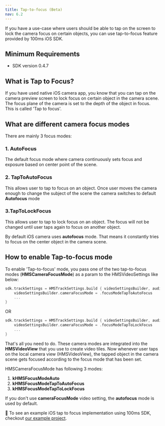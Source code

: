 ```yaml
---
title: Tap-to-focus (Beta)
nav: 6.2
---
```


If you have a use-case where users should be able to tap on the screen to lock the camera focus on certain objects, you can use tap-to-focus feature provided by 100ms iOS SDK.

## Minimum Requirements

-   SDK version 0.4.7

## What is Tap to Focus?

If you have used native iOS camera app, you know that you can tap on the camera preview screen to lock focus on certain object in the camera scene. The focus plane of the camera is set to the depth of the object in focus. This is called 'Tap to focus'.

## What are different camera focus modes

There are mainly 3 focus modes:

### 1. AutoFocus

The default focus mode where camera continuously sets focus and exposure based on center point of the scene.

### 2. TapToAutoFocus

This allows user to tap to focus on an object. Once user moves the camera enough to change the subject of the scene the camera switches to default **Autofocus** mode

### 3.TapToLockFocus

This allows user to tap to lock focus on an object. The focus will not be changed until user taps again to focus on another object.

By default iOS camera uses **autofocus** mode. That means it constantly tries to focus on the center object in the camera scene.

## How to enable Tap-to-focus mode

To enable 'Tap-to-focus' mode, you pass one of the two tap-to-focus modes (**HMSCameraFocusMode**) as a param to the HMSVideoSettings like below:

```swift
sdk.trackSettings = HMSTrackSettings.build { videoSettingsBuilder, audioSettingsBuilder in
    videoSettingsBuilder.cameraFocusMode = .focusModeTapToAutoFocus
    ...
}
```

OR

```swift
sdk.trackSettings = HMSTrackSettings.build { videoSettingsBuilder, audioSettingsBuilder in
    videoSettingsBuilder.cameraFocusMode = .focusModeTapToLockFocus
    ...
}
```

That's all you need to do. These camera modes are integrated into the **HMSVideoView** that you use to create video tiles. Now whenever user taps on the local camera view (HMSVideoView), the tapped object in the camera scene gets focused according to the focus mode that has been set.

HMSCameraFocusMode has following 3 modes:

1. **kHMSFocusModeAuto**
2. **kHMSFocusModeTapToAutoFocus**
3. **kHMSFocusModeTapToLockFocus**

If you don't use **cameraFocusMode** video setting, the **autofocus** mode is used by default.

👀 To see an example iOS tap to focus implementation using 100ms SDK, checkout [our example project](https://github.com/100mslive/100ms-ios-sdk/tree/main/Example).
